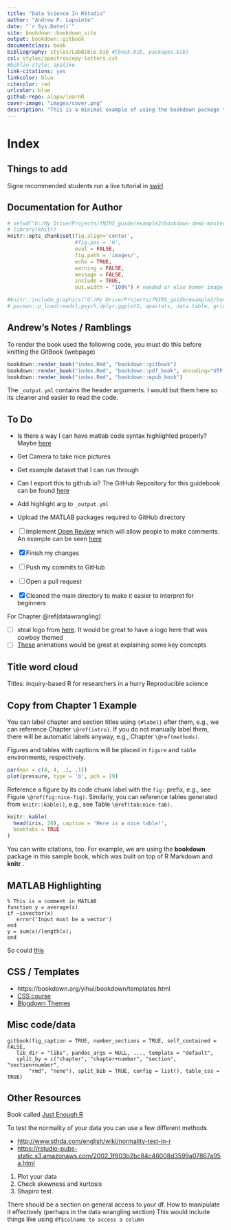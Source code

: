 ```yaml
---
title: "Data Science In RStudio"
author: "Andrew P. Lapointe"
date: "`r Sys.Date()`"
site: bookdown::bookdown_site
output: bookdown::gitbook
documentclass: book
bibliography: styles/LabBible.bib #[book.bib, packages.bib]
csl: styles/spectroscopy-letters.csl
#biblio-style: apalike
link-citations: yes
linkcolor: blue
citecolor: red
urlcolor: blue
github-repo: alapo/learnR
cover-image: "images/cover.png"
description: "This is a minimal example of using the bookdown package to write a book. The output format for this example is bookdown::gitbook."
---
```


# Index

## Things to add

Signe recommended students run a live tutorial in [swirl](https://swirlstats.com/students.html)

## Documentation for Author

```r
# setwd("G:/My Drive/Projects/fNIRS_guide/example2/bookdown-demo-master")
# library(knitr)
knitr::opts_chunk$set(fig.align='center',
                      #fig.pos = 'H',
                      eval = FALSE, 
                      fig.path = 'images/',
                      echo = TRUE,
                      warning = FALSE,
                      message = FALSE,
                      include = TRUE,
                      out.width = "100%") # needed or else homer image goes off the page when rendering to pdf

```

```r
#knitr::include_graphics("G:/My Drive/Projects/fNIRS_guide/example2/bookdown-demo-master/images/cover.png")
# pacman::p_load(readxl,psych,dplyr,ggplot2, apastats, data.table, gridExtra, effects,kableExtra,Hmisc, plotly,grid,captioner,stringr,citr)
```

## Andrew's Notes / Ramblings

To render the book used the following code, you must do this before knitting the GitBook (webpage)

```r
bookdown::render_book("index.Rmd", "bookdown::gitbook")
bookdown::render_book("index.Rmd", "bookdown::pdf_book", encoding="UTF-8")
bookdown::render_book("index.Rmd", "bookdown::epub_book")
```

The `_output.yml` contains the header arguments. I would but them here so its cleaner and easier to read the code.

## To Do

-   Is there a way I can have matlab code syntax highlighted properly? Maybe [here](https://dotnet.github.io/docfx/spec/docfx_flavored_markdown.html?tabs=tabid-1%2Ctabid-a)

-   Get Camera to take nice pictures

-   Get example dataset that I can run through

-   Can I export this to github.io? The GitHub Repository for this guidebook can be found [here](https://github.com/alapo/fnirs)

-   Add highlight arg to `_output.yml`

-   Upload the MATLAB packages required to GitHub directory


-   [ ] Implement [Open Review](https://benmarwick.github.io/bookdown-ort/intro.html) which will allow people to make comments. An example can be seen [here](https://benmarwick.github.io/bookdown-ort/)

-   [x] Finish my changes

-   [ ] Push my commits to GitHub

-   [ ] Open a pull request

-   [x] Cleaned the main directory to make it easier to interpret for beginners

For Chapter \@ref(datawrangling)

-   [ ] steal logo from [here](https://bioconnector.github.io/workshops/r-dplyr-yeast.html). It would be great to have a logo here that was cowboy themed
-   [ ] [These](https://github.com/gadenbuie/tidyexplain) animations would be great at explaining some key concepts

## Title word cloud

Titles: inquiry-based R for researchers in a hurry Reproducible science

## Copy from Chapter 1 Example

You can label chapter and section titles using `{#label}` after them, e.g., we can reference Chapter `\@ref(intro)`. If you do not manually label them, there will be automatic labels anyway, e.g., Chapter `\@ref(methods)`.

Figures and tables with captions will be placed in `figure` and `table` environments, respectively.

```r
par(mar = c(4, 4, .1, .1))
plot(pressure, type = 'b', pch = 19)
```

Reference a figure by its code chunk label with the `fig:` prefix, e.g., see Figure `\@ref(fig:nice-fig)`. Similarly, you can reference tables generated from `knitr::kable()`, e.g., see Table `\@ref(tab:nice-tab)`.

```r
knitr::kable(
  head(iris, 20), caption = 'Here is a nice table!',
  booktabs = TRUE
)
```

You can write citations, too. For example, we are using the **bookdown** package in this sample book, which was built on top of R Markdown and **knitr** .

## MATLAB Highlighting

``` .matlab
% This is a comment in MATLAB
function y = average(x)
if ~isvector(x)
   error('Input must be a vector')
end
y = sum(x)/length(x); 
end
```

So could [this](https://amber.rbind.io/blog/2017/11/15/syntax-highlighting/)

## CSS / Templates

-	https://bookdown.org/yihui/bookdown/templates.html
-	[CSS course](https://rstudio4edu.github.io/rstudio4edu-book/css-crash.html#css-crash)
-	[Blogdown Themes](https://bookdown.org/yihui/blogdown/themes.html)

## Misc code/data

    gitbook(fig_caption = TRUE, number_sections = TRUE, self_contained = FALSE, 
       lib_dir = "libs", pandoc_args = NULL, ..., template = "default", 
       split_by = c("chapter", "chapter+number", "section", "section+number", 
           "rmd", "none"), split_bib = TRUE, config = list(), table_css = TRUE)

## Other Resources

Book called [Just Enough R](https://benwhalley.github.io/just-enough-r/datasets-dataframes.html)

To test the normality of your data you can use a few different methods

-   <http://www.sthda.com/english/wiki/normality-test-in-r>
-   <https://rstudio-pubs-static.s3.amazonaws.com/2002_1f803b2bc84c46008d3599a07867a95a.html>

1.  Plot your data
2.  Check skewness and kurtosis
3.  Shapiro test.

There should be a section on general access to your df. How to manipulate it effectively (perhaps in the data wrangling section) This would include things like using `df$colname to access a column`

<!-- # ```{r child = 'appendix.Rmd'} -->
